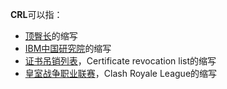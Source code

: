 '''CRL'''可以指：

* [[顶臀长|顶臀长]]的缩写
* [[IBM中国研究院|IBM中国研究院]]的缩写
* [[证书吊销列表|证书吊销列表]]，Certificate revocation list的缩写
* [[皇室战争职业联赛|皇室战争职业联赛]]，Clash Royale League的缩写

{{disambig|Cat=三字拉丁字母縮寫消歧義}}